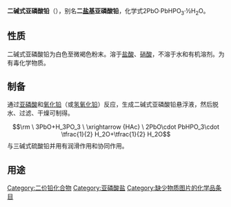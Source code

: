{{expand|time=2010-01-16T20:25:42+00:00}}
{{chemref|time=2010-01-16T20:25:42+00:00}}
'''二碱式亚磷酸铅'''（{{lang|en|Dibasic lead phosphite}}），别名'''二[[盐基|盐基]]亚磷酸铅'''，化学式2PbO·PbHPO<sub>3</sub>·½H<sub>2</sub>O。

==性质==
二碱式亚磷酸铅为白色至微褐色粉末。溶于[[盐酸|盐酸]]、[[硝酸|硝酸]]，不溶于水和有机溶剂。为有毒化学物质。

==制备==
通过[[亚磷酸|亚磷酸]]和[[氧化铅|氧化铅]]（或[[氢氧化铅|氢氧化铅]]）反应，生成二碱式亚磷酸铅悬浮液，然后脱水、过滤、干燥可制得。
:<math>\rm \ 3PbO+H_3PO_3 \ \xrightarrow {HAc} \ 2PbO\cdot PbHPO_3\cdot \tfrac{1}{2} H_2O+\tfrac{1}{2} H_2O</math>
与三碱式硫酸铅并用有润滑作用和协同作用。

==用途==

{{Inorganic-compound-stub}}

[[Category:二价铅化合物|Category:二价铅化合物]]
[[Category:亚磷酸盐|Category:亚磷酸盐]]
[[Category:缺少物质图片的化学品条目|Category:缺少物质图片的化学品条目]]